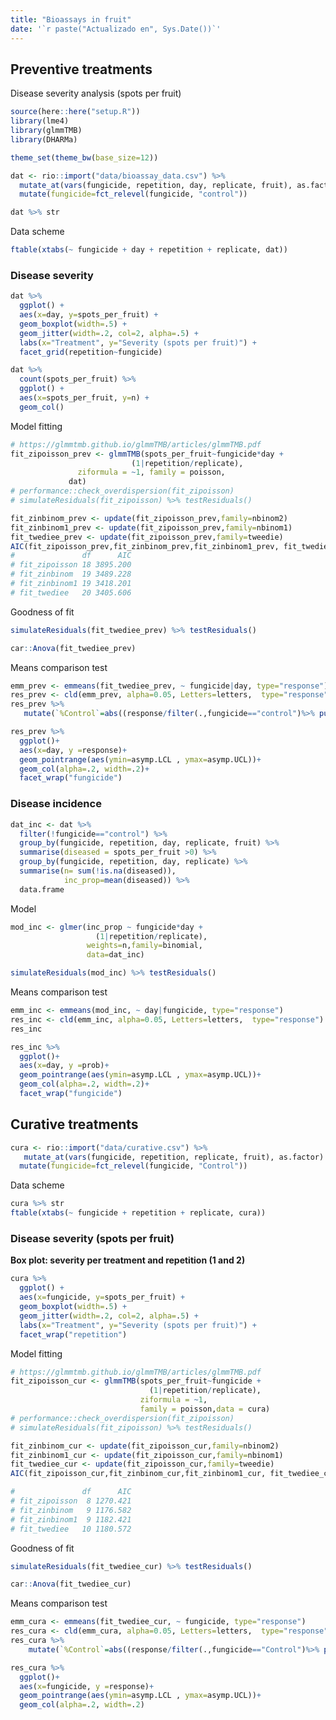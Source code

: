 ```yaml
---
title: "Bioassays in fruit"
date: '`r paste("Actualizado en", Sys.Date())`'
---
```


## Preventive treatments

Disease severity analysis (spots per fruit) 

```r
source(here::here("setup.R"))
library(lme4)
library(glmmTMB)
library(DHARMa)

theme_set(theme_bw(base_size=12))
```


```r
dat <- rio::import("data/bioassay_data.csv") %>%
  mutate_at(vars(fungicide, repetition, day, replicate, fruit), as.factor) %>% 
  mutate(fungicide=fct_relevel(fungicide, "control"))
```


```r
dat %>% str
```

Data scheme

```r
ftable(xtabs(~ fungicide + day + repetition + replicate, dat))
```

### Disease severity 

```r
dat %>% 
  ggplot() + 
  aes(x=day, y=spots_per_fruit) + 
  geom_boxplot(width=.5) + 
  geom_jitter(width=.2, col=2, alpha=.5) + 
  labs(x="Treatment", y="Severity (spots per fruit)") + 
  facet_grid(repetition~fungicide)
```

```r
dat %>% 
  count(spots_per_fruit) %>% 
  ggplot() + 
  aes(x=spots_per_fruit, y=n) + 
  geom_col()
```

Model fitting

```r
# https://glmmtmb.github.io/glmmTMB/articles/glmmTMB.pdf
fit_zipoisson_prev <- glmmTMB(spots_per_fruit~fungicide*day +
                           (1|repetition/replicate),
               ziformula = ~1, family = poisson,
             dat)
# performance::check_overdispersion(fit_zipoisson)
# simulateResiduals(fit_zipoisson) %>% testResiduals()
```

```r
fit_zinbinom_prev <- update(fit_zipoisson_prev,family=nbinom2)
fit_zinbinom1_prev <- update(fit_zipoisson_prev,family=nbinom1)
fit_twediee_prev <- update(fit_zipoisson_prev,family=tweedie)
AIC(fit_zipoisson_prev,fit_zinbinom_prev,fit_zinbinom1_prev, fit_twediee_prev)
#               df      AIC
# fit_zipoisson 18 3895.200
# fit_zinbinom  19 3489.228
# fit_zinbinom1 19 3418.201
# fit_twediee   20 3405.606
```

Goodness of fit

```r
simulateResiduals(fit_twediee_prev) %>% testResiduals()
```

```r
car::Anova(fit_twediee_prev)
```

Means comparison test

```r
emm_prev <- emmeans(fit_twediee_prev, ~ fungicide|day, type="response") 
res_prev <- cld(emm_prev, alpha=0.05, Letters=letters,  type="response")
res_prev %>% 
   mutate(`%Control`=abs((response/filter(.,fungicide=="control")%>% pull(response)-1)*100)) 

res_prev %>% 
  ggplot()+
  aes(x=day, y =response)+
  geom_pointrange(aes(ymin=asymp.LCL , ymax=asymp.UCL))+
  geom_col(alpha=.2, width=.2)+
  facet_wrap("fungicide")
```

### Disease incidence

```r
dat_inc <- dat %>% 
  filter(!fungicide=="control") %>% 
  group_by(fungicide, repetition, day, replicate, fruit) %>% 
  summarise(diseased = spots_per_fruit >0) %>% 
  group_by(fungicide, repetition, day, replicate) %>% 
  summarise(n= sum(!is.na(diseased)),
            inc_prop=mean(diseased)) %>% 
  data.frame
```

Model 

```r
mod_inc <- glmer(inc_prop ~ fungicide*day +
                   (1|repetition/replicate),
                 weights=n,family=binomial, 
                 data=dat_inc)

simulateResiduals(mod_inc) %>% testResiduals()
```

Means comparison test 

```r
emm_inc <- emmeans(mod_inc, ~ day|fungicide, type="response") 
res_inc <- cld(emm_inc, alpha=0.05, Letters=letters,  type="response")
res_inc
```

```r
res_inc %>% 
  ggplot()+
  aes(x=day, y =prob)+
  geom_pointrange(aes(ymin=asymp.LCL , ymax=asymp.UCL))+
  geom_col(alpha=.2, width=.2)+
  facet_wrap("fungicide")
```

## Curative treatments

```r
cura <- rio::import("data/curative.csv") %>% 
   mutate_at(vars(fungicide, repetition, replicate, fruit), as.factor) %>% 
  mutate(fungicide=fct_relevel(fungicide, "Control")) 
```

Data scheme

```r
cura %>% str
ftable(xtabs(~ fungicide + repetition + replicate, cura))
```

### Disease severity (spots per fruit) 

**Box plot: severity per treatment and repetition (1 and 2)**
```r
cura %>% 
  ggplot() + 
  aes(x=fungicide, y=spots_per_fruit) + 
  geom_boxplot(width=.5) + 
  geom_jitter(width=.2, col=2, alpha=.5) + 
  labs(x="Treatment", y="Severity (spots per fruit)") + 
  facet_wrap("repetition")
```

Model fitting

```r
# https://glmmtmb.github.io/glmmTMB/articles/glmmTMB.pdf
fit_zipoisson_cur <- glmmTMB(spots_per_fruit~fungicide +
                               (1|repetition/replicate),
                             ziformula = ~1, 
                             family = poisson,data = cura)
# performance::check_overdispersion(fit_zipoisson)
# simulateResiduals(fit_zipoisson) %>% testResiduals()
```

```r
fit_zinbinom_cur <- update(fit_zipoisson_cur,family=nbinom2)
fit_zinbinom1_cur <- update(fit_zipoisson_cur,family=nbinom1)
fit_twediee_cur <- update(fit_zipoisson_cur,family=tweedie)
AIC(fit_zipoisson_cur,fit_zinbinom_cur,fit_zinbinom1_cur, fit_twediee_cur)

#               df      AIC
# fit_zipoisson  8 1270.421
# fit_zinbinom   9 1176.582
# fit_zinbinom1  9 1182.421
# fit_twediee   10 1180.572
```

Goodness of fit

```r
simulateResiduals(fit_twediee_cur) %>% testResiduals()
```

```r
car::Anova(fit_twediee_cur)
```

Means comparison test

```r
emm_cura <- emmeans(fit_twediee_cur, ~ fungicide, type="response") 
res_cura <- cld(emm_cura, alpha=0.05, Letters=letters,  type="response")
res_cura %>% 
    mutate(`%Control`=abs((response/filter(.,fungicide=="Control")%>% pull(response)-1)*100)) 

res_cura %>% 
  ggplot()+
  aes(x=fungicide, y =response)+
  geom_pointrange(aes(ymin=asymp.LCL , ymax=asymp.UCL))+
  geom_col(alpha=.2, width=.2)
```

